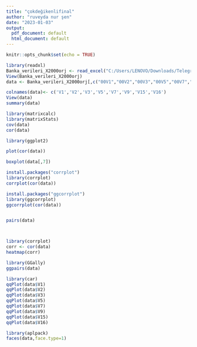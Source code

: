 ---
title: "çokdeğikenlifinal"
author: "ruveyda nur şen"
date: "2023-01-03"
output:
  pdf_document: default
  html_document: default
---

```{r setup, include=FALSE}
knitr::opts_chunk$set(echo = TRUE)
```

```{r}
library(readxl)
Banka_verileri_X2000orj <- read_excel("C:/Users/LENOVO/Downloads/Telegram Desktop/Banka verileri_X2000orj.xlsx")
View(Banka_verileri_X2000orj)
data <- Banka_verileri_X2000orj[,c("00V1","00V2","00V3","00V5","00V7","00V9","00V15","00V16")] 

colnames(data)<- c('V1','V2','V3','V5','V7','V9','V15','V16')
View(data)
summary(data)
```
```{r}
library(matrixcalc)
library(matrixStats)
cov(data)
cor(data)

```
```{r}
library(ggplot2)

plot(cor(data))
```
```{r}
boxplot(data[,7])
```
```{r}
install.packages("corrplot")
library(corrplot)
corrplot(cor(data))

install.packages("ggcorrplot")
library(ggcorrplot)
ggcorrplot(cor(data))


pairs(data)



library(corrplot)
corr <- cor(data)
heatmap(corr)

library(GGally)
ggpairs(data)
```
```{r}
library(car)
qqPlot(data$V1)
qqPlot(data$V2)
qqPlot(data$V3)
qqPlot(data$V5)
qqPlot(data$V7)
qqPlot(data$V9)
qqPlot(data$V15)
qqPlot(data$V16)
```
```{r}
library(aplpack)
faces(data,face.type=1)

```
```{r}

```

